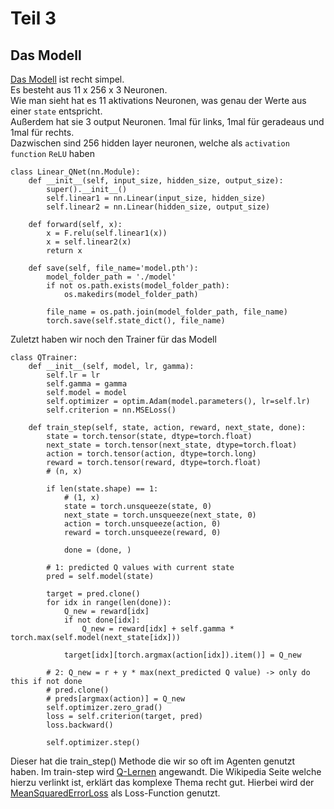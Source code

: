 # Teil 3

## Das Modell
[Das Modell](https://music.youtube.com/watch?v=o0iga1eNgvA&si=QXGW6CjOd-Iel_sM&feature=xapp_share) ist recht simpel.  
Es besteht aus 11 x 256 x 3 Neuronen.  
Wie man sieht hat es 11 aktivations Neuronen, was genau der Werte aus einer `state` entspricht.  
Außerdem hat sie 3 output Neuronen. 1mal für links, 1mal für geradeaus und 1mal für rechts.  
Dazwischen sind 256 hidden layer neuronen, welche als `activation function` `ReLU` haben  
```
class Linear_QNet(nn.Module):
    def __init__(self, input_size, hidden_size, output_size):
        super().__init__()
        self.linear1 = nn.Linear(input_size, hidden_size)
        self.linear2 = nn.Linear(hidden_size, output_size)

    def forward(self, x):
        x = F.relu(self.linear1(x))
        x = self.linear2(x)
        return x

    def save(self, file_name='model.pth'):
        model_folder_path = './model'
        if not os.path.exists(model_folder_path):
            os.makedirs(model_folder_path)

        file_name = os.path.join(model_folder_path, file_name)
        torch.save(self.state_dict(), file_name)
```

Zuletzt haben wir noch den Trainer für das Modell
```
class QTrainer:
    def __init__(self, model, lr, gamma):
        self.lr = lr
        self.gamma = gamma
        self.model = model
        self.optimizer = optim.Adam(model.parameters(), lr=self.lr)
        self.criterion = nn.MSELoss()

    def train_step(self, state, action, reward, next_state, done):
        state = torch.tensor(state, dtype=torch.float)
        next_state = torch.tensor(next_state, dtype=torch.float)
        action = torch.tensor(action, dtype=torch.long)
        reward = torch.tensor(reward, dtype=torch.float)
        # (n, x)

        if len(state.shape) == 1:
            # (1, x)
            state = torch.unsqueeze(state, 0)
            next_state = torch.unsqueeze(next_state, 0)
            action = torch.unsqueeze(action, 0)
            reward = torch.unsqueeze(reward, 0)
            
            done = (done, )

        # 1: predicted Q values with current state
        pred = self.model(state)

        target = pred.clone()
        for idx in range(len(done)):
            Q_new = reward[idx]
            if not done[idx]:
                Q_new = reward[idx] + self.gamma * torch.max(self.model(next_state[idx]))

            target[idx][torch.argmax(action[idx]).item()] = Q_new
    
        # 2: Q_new = r + y * max(next_predicted Q value) -> only do this if not done
        # pred.clone()
        # preds[argmax(action)] = Q_new
        self.optimizer.zero_grad()
        loss = self.criterion(target, pred)
        loss.backward()

        self.optimizer.step()
```
Dieser hat die train_step() Methode die wir so oft im Agenten genutzt haben. Im train-step wird [Q-Lernen](https://de.wikipedia.org/wiki/Q-Lernen) angewandt. Die Wikipedia Seite welche hierzu verlinkt ist, erklärt das komplexe Thema recht gut.
Hierbei wird der [MeanSquaredErrorLoss](https://pytorch.org/docs/stable/generated/torch.nn.MSELoss.html) als Loss-Function genutzt.
